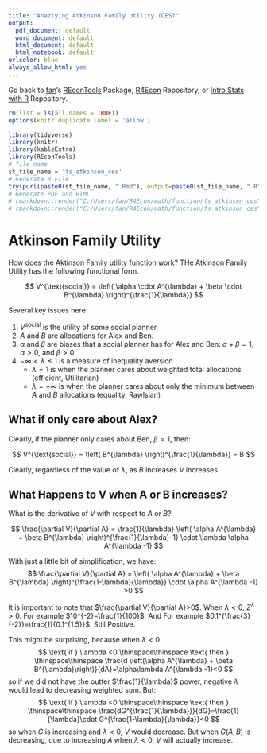 ```yaml
---
title: "Anazlying Atkinson Family Utility (CES)"
output:
  pdf_document: default
  word_document: default
  html_document: default
  html_notebook: default
urlcolor: blue
always_allow_html: yes
---
```


Go back to [fan](http://fanwangecon.github.io/CodeDynaAsset/)'s [REconTools](https://fanwangecon.github.io/REconTools/) Package, [R4Econ](https://fanwangecon.github.io/R4Econ/) Repository, or [Intro Stats with R](https://fanwangecon.github.io/Stat4Econ/) Repository.

```r
rm(list = ls(all.names = TRUE))
options(knitr.duplicate.label = 'allow')
```

```r
library(tidyverse)
library(knitr)
library(kableExtra)
library(REconTools)
# file name
st_file_name = 'fs_atkinson_ces'
# Generate R File
try(purl(paste0(st_file_name, ".Rmd"), output=paste0(st_file_name, ".R"), documentation = 2))
# Generate PDF and HTML
# rmarkdown::render("C:/Users/fan/R4Econ/math/function/fs_atkinson_ces", "pdf_document")
# rmarkdown::render("C:/Users/fan/R4Econ/math/function/fs_atkinson_ces", "html_document")
```

# Atkinson Family Utility

How does the Aktinson Family utility function work? THe Atkinson Family Utility has the following functional form. 

$$
V^{\text{social}}
=
\left(
\alpha
\cdot 
A^{\lambda}
+
\beta
\cdot
B^{\lambda}
\right)^{\frac{1}{\lambda}}
$$

Several key issues here:

1. $V^{\text{social}}$ is the utility of some social planner
2. $A$ and $B$ are allocations for Alex and Ben. 
3. $\alpha$ and $\beta$ are biases that a social planner has for Alex and Ben: $\alpha+\beta=1$, $\alpha>0$, and $\beta>0$
4. $-\infty < \lambda \le 1$ is a measure of inequality aversion
    * $\lambda=1$ is when the planner cares about weighted total allocations (efficient, Utilitarian)
    * $\lambda=-\infty$ is when the planner cares about only the minimum between $A$ and $B$ allocations (equality, Rawlsian)

## What if only care about Alex?

Clearly, if the planner only cares about Ben, $\beta=1$, then:
 
$$
V^{\text{social}} 
=
\left(
B^{\lambda}
\right)^{\frac{1}{\lambda}}
= B
$$

Clearly, regardless of the value of $\lambda$, as $B$ increases $V$ increases. 


## What Happens to V when A or B increases?

What is the derivative of $V$ with respect to $A$ or $B$?

$$
\frac{\partial V}{\partial A}
=
\frac{1}{\lambda}
\left(
\alpha
A^{\lambda}
+
\beta
B^{\lambda}
\right)^{\frac{1}{\lambda}-1}
\cdot
\lambda
\alpha
A^{\lambda -1}
$$

With just a little bit of simplification, we have:
$$
\frac{\partial V}{\partial A}
=
\left(
\alpha
A^{\lambda}
+
\beta
B^{\lambda}
\right)^{\frac{1-\lambda}{\lambda}}
\cdot
\alpha
A^{\lambda -1}
>0
$$

It is important to note that $\frac{\partial V}{\partial A}>0$. When $\lambda <0$, $Z^{\lambda}>0$. For example $10^{-2}=\frac{1}{100}$. And For example $0.1^{\frac{3}{-2}}=\frac{1}{0.1^{1.5}}$. Still Positive.

This might be surprising, because when $\lambda < 0$:
$$
\text{ if } \lambda <0
\thinspace\thinspace
\text{ then }
\thinspace\thinspace
\frac{d \left(\alpha A^{\lambda} + \beta B^{\lambda}\right)}{dA}=\alpha\lambda A^{\lambda -1}<0
$$
so if we did not have the outter $\frac{1}{\lambda}$ power, negative $\lambda$ would lead to decreasing weighted sum. But: 
$$
\text{ if } \lambda <0
\thinspace\thinspace
\text{ then }
\thinspace\thinspace
\frac{dG^{\frac{1}{\lambda}}}{dG}=\frac{1}{\lambda}\cdot G^{\frac{1-\lambda}{\lambda}}<0
$$
so when $G$ is increasing and $\lambda <0$, $V$ would decrease. But when $G\left(A,B\right)$ is decreasing, due to increasing $A$ when $\lambda <0$, $V$ will actually increase.





